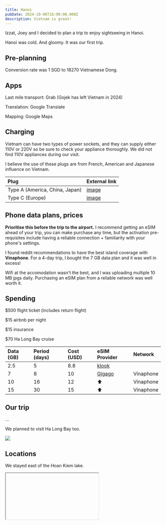 ```yaml
---
title: Hanoi
pubDate: 2024-10-06T16:00:00.000Z
description: Vietnam is great!
---
```


Izzat, Joey and I decided to plan a trip to enjoy sightseeing in Hanoi.

Hanoi was cold. And gloomy. It was our first trip.

## Pre-planning

Conversion rate was 1 SGD to 18270 Vietnamese Dong.

## Apps

Last mile transport: Grab (Gojek has left Vietnam in 2024)

Translation: Google Translate

Mapping: Google Maps

## Charging

Vietnam can have two types of power sockets, and they can supply either 110V or 220V so be sure to check your appliance thoroughly. We did not find 110V appliances during our visit.

I believe the use of these plugs are from French, American and Japanese influence on Vietnam.

| **Plug**                       | **External link**                                                                           |
| :----------------------------- | :------------------------------------------------------------------------------------------ |
| Type A (America, China, Japan) | [image](https://www.netio-products.com/en/glossary/type-a-electrical-socketelectrical-plug) |
| Type C (Europe)                | [image](https://www.netio-products.com/en/glossary/type-c-electrical-socketelectrical-plug) |

## Phone data plans, prices

**Prioritise this before the trip to the airport.** I recommend getting an eSIM ahead of your trip, you can make purchase any time, but the activation pre-requisites include having a reliable connection + familiarity with your phone's settings.

I found reddit recommendations to have the best island coverage with **Vinaphone**. For a 4-day trip, I bought the 7 GB data plan and it was well in excess!

Wifi at the accomodation wasn't the best, and I was uploading multiple 10 MB jpgs daily. Purchasing an eSIM plan from a reliable network was well worth it.

## Spending

$500 flight ticket (includes return flight)

$15 airbnb per night

$15 insurance

$70 Ha Long Bay cruise

| **Data** (GB) | **Period** (days) | **Cost** (USD) | **eSIM Provider**                                                     | **Network** |
| :------------ | :---------------- | :------------- | :-------------------------------------------------------------------- | :---------- |
| 2.5           | 5                 | 8.8            | [klook](https://www.klook.com/en-SG/wifi-sim-card/?region=37-Vietnam) |             |
| 7             | 8                 | 10             | [Gigago](https://gigago.com/esim/vietnam/)                            | Vinaphone   |
| 10            | 16                | 12             | ⬆️                                                                    | Vinaphone   |
| 15            | 30                | 15             | ⬆️                                                                    | Vinaphone   |

## Our trip

...

We planned to visit Ha Long Bay too.

![](https://res.cloudinary.com/dbifqlg1w/image/upload/v1727434877/travels/hanoi/DSC_3349_lys4pz.jpg)

## Locations

We stayed east of the Hoan Kiem lake.

<IFrame embedCode="<iframe src=&#x22;https://www.google.com/maps/embed?pb=!1m18!1m12!1m3!1d7448.212171230281!2d105.85231765336586!3d21.028440844652582!2m3!1f0!2f0!3f0!3m2!1i1024!2i768!4f13.1!3m3!1m2!1s0x3135abea3ec39f05%3A0x4b8f47c4c0e167ae!2sVintage%20Decor%20Apartment%20Hanoi%20Old%20Town!5e0!3m2!1sen!2ssg!4v1729514215332!5m2!1sen!2ssg&#x22; width=&#x22;100%&#x22; height=&#x22;350&#x22; style=&#x22;border:0;&#x22; allowfullscreen=&#x22;&#x22; loading=&#x22;lazy&#x22; referrerpolicy=&#x22;no-referrer-when-downgrade&#x22;></iframe>" />

![](https://res.cloudinary.com/dbifqlg1w/image/upload/v1727434783/travels/hanoi/DSC_3311_xvofsz.jpg)![](https://res.cloudinary.com/dbifqlg1w/image/upload/v1727435028/travels/hanoi/DSC_3337_zprxhy.jpg)![](https://res.cloudinary.com/dbifqlg1w/image/upload/v1727435026/travels/hanoi/DSC_3342_ismlhk.jpg)

<IFrame />

## Eating great stuff

And where to find them.

| **Food**                   | **Notes**       | **Minutes** | **Visited** |                         **Map**                         |
| :------------------------- | :-------------- | :---------: | :---------: | :-----------------------------------------------------: |
| 🏠                         | Airbnb          |      0      |      -      |     [📍](https://maps.app.goo.gl/EdvDK7z8jCbJ5dvQ8)     |
| Beef Salad                 |                 |      9      |             |     [📍](https://maps.app.goo.gl/yomoT4MyQUyPghuZ6)     |
| Nha Trang Roll             |                 |      9      |             |     [📍](https://maps.app.goo.gl/gLh3edKBEeHkdw1NA)     |
| Clam Worm                  |                 |      11     |             |     [📍](https://maps.app.goo.gl/z8bxS4GLUmeavvQi8)     |
| Coconut Icecream           |                 |      12     |             |     [📍](https://maps.app.goo.gl/S7qYFfEbgVz18Fd26)     |
| Egg Coffee                 |                 |      10     |      ✅      |     [📍](https://maps.app.goo.gl/tvLxdSQEdDokLsMR8)     |
| Vietnamese Pancake         | Pork and shrimp |      20     |             |     [📍](https://maps.app.goo.gl/WUU922ymdCzgzziu9)     |
| Traditional Breadstour 👍  |                 |      12     |      ✅      |     [📍](https://maps.app.goo.gl/WUU922ymdCzgzziu9)     |
| Yoghurt Dessert            |                 |      14     |             |     [📍](https://maps.app.goo.gl/LVH8EHansFXgzDnG6)     |
| Avocado Icecream           | Ngọc kem bơ     |      5      |      ✅      |     [📍](https://maps.app.goo.gl/9bJG4piV9BSZd2xT8)     |
| Salt Mate 👍               | Salt coffee     |      7      |      ✅      |     [📍](https://maps.app.goo.gl/xuwMq2KBpqiwgtAP7)     |
| Pizza 4P’s Bao Khanh       | Cheese dessert  |      15     |             |     [📍](https://maps.app.goo.gl/gE2pRnZy3wzjynPx7)     |
| Banhmi Longhoi             | Chain store     |      9      |             |     [📍](https://maps.app.goo.gl/buuxT23MXjAQQqW48)     |
| Banh Mi 25 👍              | Great street    |             |      ✅      |     [📍](https://maps.app.goo.gl/R5oUdFcg23p4V1336)     |
| Bami Bread                 | Banh Mi Hoi An  |             |             |     [📍](https://maps.app.goo.gl/cSjTVZ4WMZo619c99)     |
| Chả Cá Anh Vũ              | Franchise       |      57     |             |     [📍](https://maps.app.goo.gl/rXkAv2LnsTWr9W9n6)     |
| Chả Cá Thăng Long 👍       | Michelin        |      29     |      ✅      | [📍](https://osm.org/go/4dt0Ydtcu?m=\&node=11491405059) |
| Cafe Dinh 👍               |                 |      11     |      ✅      |     [📍](https://maps.app.goo.gl/GQtirvBrHQVpjpPr7)     |
| Cafe Giảng                 |                 |             |      ✅      |     [📍](https://maps.app.goo.gl/7NjmoDm2NiUxu3Sh9)     |
| Bun Cha                    | Obama, Bourdain |      19     |             |     [📍](https://maps.app.goo.gl/WxxK77Qt3jUhsehLA)     |
| Baked Egg Tart             |                 |      22     |             |     [📍](https://maps.app.goo.gl/fFSWYjbFDQrYFeHW9)     |
| Fermented, Grilled Pork 👍 | Great oysters   |      19     |      ✅      |     [📍](https://maps.app.goo.gl/sYWN9sQt6aWtKfi79)     |
| Ancient Dessert Homestyle  |                 |      20     |             |     [📍](https://maps.app.goo.gl/fQkcQFcq2vYUcMTq8)     |
| Che                        | Too far         |             |             |     [📍](https://maps.app.goo.gl/7PZSUKvKAp5aUubb9)     |
| Fermented Pork             |                 |      59     |             |     [📍](https://maps.app.goo.gl/Vdp6G4MQRXe8jWEs7)     |
| Pork Skewer                | Thit xien nuong |      59     |             |     [📍](https://maps.app.goo.gl/bAK4xqMGxen2D9wi9)     |
| Honey Buttered Banh Mi     | Banh mi mat ong |      59     |             |                            ⬆️                           |
| Banh Duc, Rib Porridge     | Chao suon       |      59     |             |     [📍](https://maps.app.goo.gl/HwQ931FM18UoR3dx6)     |
| Street Breakfast 👍        |                 |             |             |                                                         |
| Street Cai Cha 👍          |                 |             |             |                                                         |
| Street Banh Mi 👍          |                 |             |             |                                                         |
| Mr Bảy Miền Tây  👍        | Supper          |             |      ✅      |     [📍](https://maps.app.goo.gl/cfeTbGaioyxBykFCA)     |
| Long Vi Dung 👍            | Spring Rolls    |             |      ✅      |     [📍](https://maps.app.goo.gl/ByQRxLrezsWqQFkz6)     |

There are a few more places we've eaten at. And a list of recommendations given to us while chatting with some tourists from Britain.

## Interesting places

| **Place**             | **Notes**          |    **Minutes**    | **Visited** |                                                                        **Map**                                                                       |
| :-------------------- | :----------------- | :---------------: | :---------: | :--------------------------------------------------------------------------------------------------------------------------------------------------: |
| 🏠                    | Airbnb             |         0         |      -      |                                                    [📍](https://maps.app.goo.gl/EdvDK7z8jCbJ5dvQ8)                                                   |
| Master Tan            | Soap and scent     |                   |      ✅      |                                                    [📍](https://maps.app.goo.gl/VqKYQrrpGsiFqRZF6)                                                   |
| CNES Shoes            | Leather shoes      |                   |      ✅      |                                                    [📍](https://maps.app.goo.gl/8rhgyJoRkUwQFyuG8)                                                   |
| Fugashin 👍           | Leather shoes      |                   |             |                                                    [📍](https://maps.app.goo.gl/FFFNzwyGHLBFS2s99)                                                   |
| Namidori 👍           | Leather shoes      |                   |      ✅      |                                                    [📍](https://maps.app.goo.gl/fDZB2MWXbPXgJDgf9)                                                   |
| Jersey shop           | Clothes            |                   |      ✅      |                                                    [📍](https://maps.app.goo.gl/87982ntruSBDr8m4A)                                                   |
| Ironcap Barber 👍     | Haircut + wash     |                   |      ✅      |                                                    [📍](https://maps.app.goo.gl/UNSYzquMGbG5Wm9u9)                                                   |
| Old Quarter           |                    |                   |             |                                                                                                                                                      |
| Phuc Loi Stamps  👍   | Souvenir           |                   |      ✅      |                                                    [📍](https://maps.app.goo.gl/m3rg57dBeFg4zxBa6)                                                   |
| Uniqlo                |                    |                   |             |                                                                                                                                                      |
| Hung Dao Night Market |                    |                   |             |                                                                                                                                                      |
| Hang Da Market        | Can't recall       |                   |             |                                                    [📍](https://maps.app.goo.gl/p4S4PesZnG5c1caT6)                                                   |
| Train Street          |                    |                   |             |                                                                                                                                                      |
| Big Church            |                    |                   |             |                                                                                                                                                      |
| Ha Long Bay           |                    | 150 (private bus) |             | [Guide](https://bhayacruises.com/blog/get-from-hanoi-to-halong-bay/#:~\:text=Time%3A%20It%20takes%20around%20three,might%20be%20the%20best%20option) |
| Dong Xuan Market 👍   | Warehouse shopping |                   |      ✅      |                                                    [📍](https://maps.app.goo.gl/Hs3t9WvNQzJCRCq98)                                                   |

<Video videoUrl="https://res.cloudinary.com/dbifqlg1w/video/upload/v1729582272/travels/hanoi/videos/file_hjxmtz.mp4" />

<Video videoUrl="https://res.cloudinary.com/dbifqlg1w/video/upload/v1729674849/travels/hanoi/videos/file_tmr2uy.mp4" />

![](https://res.cloudinary.com/dbifqlg1w/image/upload/v1727435029/travels/hanoi/DSC_3336_uojlr7.jpg)![](https://res.cloudinary.com/dbifqlg1w/image/upload/v1727435024/travels/hanoi/DSC_3340_ylznqt.jpg)![](https://res.cloudinary.com/dbifqlg1w/image/upload/v1727434986/travels/hanoi/DSC_3355_lijl3a.jpg)![](https://res.cloudinary.com/dbifqlg1w/image/upload/v1727434883/travels/hanoi/DSC_3352_zprr4u.jpg)![](https://res.cloudinary.com/dbifqlg1w/image/upload/v1727434842/travels/hanoi/DSC_3325_t0pj14.jpg)![](https://res.cloudinary.com/dbifqlg1w/image/upload/v1727434808/travels/hanoi/DSC_3322_lyqfmc.jpg)![](https://res.cloudinary.com/dbifqlg1w/image/upload/v1727434791/travels/hanoi/DSC_3316_iqfhzo.jpg)![](https://res.cloudinary.com/dbifqlg1w/image/upload/v1727434773/travels/hanoi/DSC_3312_t0eqob.jpg)![](https://res.cloudinary.com/dbifqlg1w/image/upload/v1727434749/travels/hanoi/DSC_3288_moo5kd.jpg)![](https://res.cloudinary.com/dbifqlg1w/image/upload/v1727434749/travels/hanoi/DSC_3297_jtjbz1.jpg)![](https://res.cloudinary.com/dbifqlg1w/image/upload/v1727434734/travels/hanoi/DSC_3291_cpxugm.jpg)![](https://res.cloudinary.com/dbifqlg1w/image/upload/v1727434728/travels/hanoi/DSC_3292_szmufn.jpg)![](https://res.cloudinary.com/dbifqlg1w/image/upload/v1727434717/travels/hanoi/DSC_3283_l9lzxt.jpg)![](https://res.cloudinary.com/dbifqlg1w/image/upload/v1727434706/travels/hanoi/DSC_3279_oedn2o.jpg)![](https://res.cloudinary.com/dbifqlg1w/image/upload/v1727434719/travels/hanoi/DSC_3281_efv3xe.jpg)
